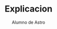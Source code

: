 ---
title: 'Explicacion'
pubDate: "2024/05/11"
description: 'Este es la primera publicación de mi nuevo blog de Astro.'
author: 'Alumno de Astro'
image:
    url: 'https://docs.astro.build/assets/full-logo-light.png'
    alt: 'El logotipo completo de Astro.'
tags: ["astro", "bloguear", "aprender en público"]
---